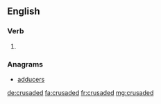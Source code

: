 ==English==

===Verb===
{{head|en|verb form}}

# {{en-past of|crusade}}

===Anagrams===
* [[adducers#English|adducers]]

[[de:crusaded]]
[[fa:crusaded]]
[[fr:crusaded]]
[[mg:crusaded]]